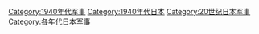 [[Category:1940年代军事|Category:1940年代军事]]
[[Category:1940年代日本|Category:1940年代日本]]
[[Category:20世纪日本军事|Category:20世纪日本军事]]
[[Category:各年代日本军事|Category:各年代日本军事]]